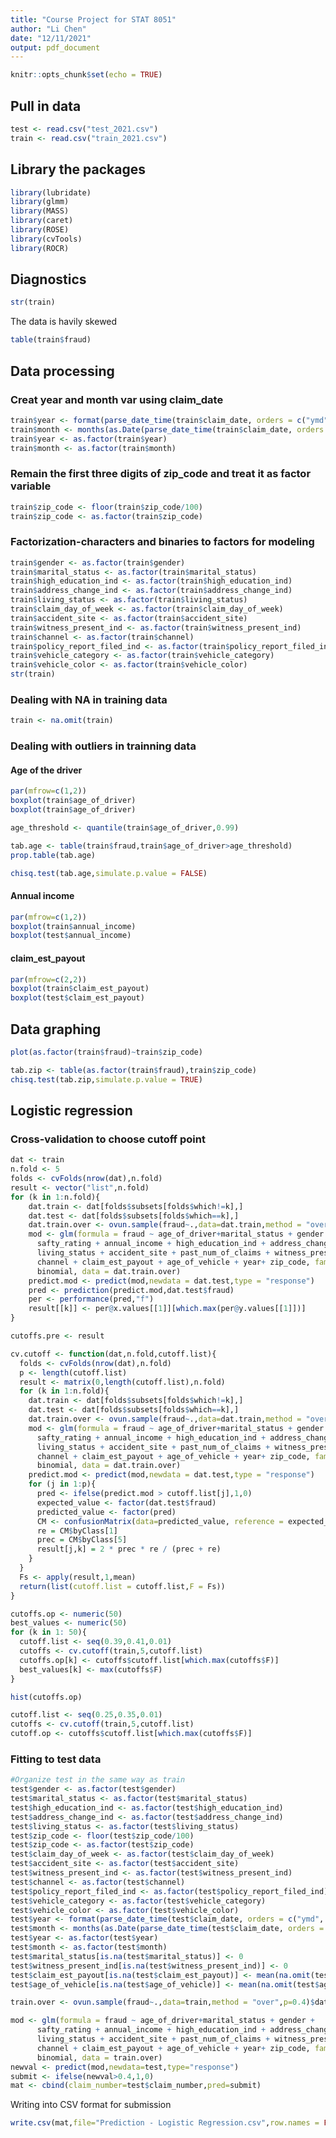 ---
title: "Course Project for STAT 8051"
author: "Li Chen"
date: "12/11/2021"
output: pdf_document
---

```{r setup, include=FALSE}
knitr::opts_chunk$set(echo = TRUE)
```

## Pull in data

```{r}
test <- read.csv("test_2021.csv")
train <- read.csv("train_2021.csv")
```


## Library the packages
```{r}
library(lubridate)
library(glmm)
library(MASS)
library(caret)
library(ROSE)
library(cvTools)
library(ROCR)
```


## Diagnostics
```{r}
str(train)
```


The data is havily skewed
```{r}
table(train$fraud)
```

## Data processing 

### Creat year and month var using claim_date
```{r}
train$year <- format(parse_date_time(train$claim_date, orders = c("ymd", "mdy", "dmy")),format="%Y")
train$month <- months(as.Date(parse_date_time(train$claim_date, orders = c("ymd", "mdy", "dmy"))))
train$year <- as.factor(train$year)
train$month <- as.factor(train$month)
```

### Remain the first three digits of zip_code and treat it as factor variable
```{r}
train$zip_code <- floor(train$zip_code/100)
train$zip_code <- as.factor(train$zip_code)
```

### Factorization-characters and binaries to factors for modeling
```{r}
train$gender <- as.factor(train$gender)
train$marital_status <- as.factor(train$marital_status)
train$high_education_ind <- as.factor(train$high_education_ind)
train$address_change_ind <- as.factor(train$address_change_ind)
train$living_status <- as.factor(train$living_status)
train$claim_day_of_week <- as.factor(train$claim_day_of_week)
train$accident_site <- as.factor(train$accident_site)
train$witness_present_ind <- as.factor(train$witness_present_ind)
train$channel <- as.factor(train$channel)
train$policy_report_filed_ind <- as.factor(train$policy_report_filed_ind)
train$vehicle_category <- as.factor(train$vehicle_category)
train$vehicle_color <- as.factor(train$vehicle_color)
str(train)
```

### Dealing with NA in training data
```{r}
train <- na.omit(train)
```


### Dealing with outliers in trainning data

#### Age of the driver
```{r}
par(mfrow=c(1,2))
boxplot(train$age_of_driver)
boxplot(train$age_of_driver)
```


```{r}
age_threshold <- quantile(train$age_of_driver,0.99)
```

```{r}
tab.age <- table(train$fraud,train$age_of_driver>age_threshold)
prop.table(tab.age)
```

```{r}
chisq.test(tab.age,simulate.p.value = FALSE)
```

#### Annual income

```{r}
par(mfrow=c(1,2))
boxplot(train$annual_income)
boxplot(test$annual_income)
```


#### claim_est_payout

```{r}
par(mfrow=c(2,2))
boxplot(train$claim_est_payout)
boxplot(test$claim_est_payout)
```


## Data graphing

```{r}
plot(as.factor(train$fraud)~train$zip_code)
```

```{r}
tab.zip <- table(as.factor(train$fraud),train$zip_code)
chisq.test(tab.zip,simulate.p.value = TRUE)
```


## Logistic regression

### Cross-validation to choose cutoff point 
```{r}
dat <- train
n.fold <- 5
folds <- cvFolds(nrow(dat),n.fold)
result <- vector("list",n.fold)
for (k in 1:n.fold){
    dat.train <- dat[folds$subsets[folds$which!=k],]
    dat.test <- dat[folds$subsets[folds$which==k],]
    dat.train.over <- ovun.sample(fraud~.,data=dat.train,method = "over",p=0.5)$data
    mod <- glm(formula = fraud ~ age_of_driver+marital_status + gender + 
      safty_rating + annual_income + high_education_ind + address_change_ind + 
      living_status + accident_site + past_num_of_claims + witness_present_ind + 
      channel + claim_est_payout + age_of_vehicle + year+ zip_code, family =
      binomial, data = dat.train.over)
    predict.mod <- predict(mod,newdata = dat.test,type = "response")
    pred <- prediction(predict.mod,dat.test$fraud)
    per <- performance(pred,"f")
    result[[k]] <- per@x.values[[1]][which.max(per@y.values[[1]])]
}
```

```{r}
cutoffs.pre <- result
```

```{r}
cv.cutoff <- function(dat,n.fold,cutoff.list){
  folds <- cvFolds(nrow(dat),n.fold)
  p <- length(cutoff.list)
  result <- matrix(0,length(cutoff.list),n.fold)
  for (k in 1:n.fold){
    dat.train <- dat[folds$subsets[folds$which!=k],]
    dat.test <- dat[folds$subsets[folds$which==k],]
    dat.train.over <- ovun.sample(fraud~.,data=dat.train,method = "over",p=0.4)$data
    mod <- glm(formula = fraud ~ age_of_driver+marital_status + gender + 
      safty_rating + annual_income + high_education_ind + address_change_ind + 
      living_status + accident_site + past_num_of_claims + witness_present_ind + 
      channel + claim_est_payout + age_of_vehicle + year+ zip_code, family =
      binomial, data = dat.train.over)
    predict.mod <- predict(mod,newdata = dat.test,type = "response")
    for (j in 1:p){
      pred <- ifelse(predict.mod > cutoff.list[j],1,0)
      expected_value <- factor(dat.test$fraud)
      predicted_value <- factor(pred)
      CM <- confusionMatrix(data=predicted_value, reference = expected_value,positive = "1")
      re = CM$byClass[1]
      prec = CM$byClass[5]
      result[j,k] = 2 * prec * re / (prec + re)
    }
  }
  Fs <- apply(result,1,mean)
  return(list(cutoff.list = cutoff.list,F = Fs))
}
```


```{r}
cutoffs.op <- numeric(50)
best_values <- numeric(50)
for (k in 1: 50){
  cutoff.list <- seq(0.39,0.41,0.01)
  cutoffs <- cv.cutoff(train,5,cutoff.list)
  cutoffs.op[k] <- cutoffs$cutoff.list[which.max(cutoffs$F)]
  best_values[k] <- max(cutoffs$F)
}
```

```{r}
hist(cutoffs.op)
```

```{r}
cutoff.list <- seq(0.25,0.35,0.01)
cutoffs <- cv.cutoff(train,5,cutoff.list)
cutoff.op <- cutoffs$cutoff.list[which.max(cutoffs$F)]
```


### Fitting to test data
```{r}
#Organize test in the same way as train
test$gender <- as.factor(test$gender)
test$marital_status <- as.factor(test$marital_status)
test$high_education_ind <- as.factor(test$high_education_ind)
test$address_change_ind <- as.factor(test$address_change_ind)
test$living_status <- as.factor(test$living_status)
test$zip_code <- floor(test$zip_code/100)
test$zip_code <- as.factor(test$zip_code)
test$claim_day_of_week <- as.factor(test$claim_day_of_week)
test$accident_site <- as.factor(test$accident_site)
test$witness_present_ind <- as.factor(test$witness_present_ind)
test$channel <- as.factor(test$channel)
test$policy_report_filed_ind <- as.factor(test$policy_report_filed_ind)
test$vehicle_category <- as.factor(test$vehicle_category)
test$vehicle_color <- as.factor(test$vehicle_color)
test$year <- format(parse_date_time(test$claim_date, orders = c("ymd", "mdy", "dmy")),format="%Y")
test$month <- months(as.Date(parse_date_time(test$claim_date, orders = c("ymd", "mdy", "dmy"))))
test$year <- as.factor(test$year)
test$month <- as.factor(test$month)
test$marital_status[is.na(test$marital_status)] <- 0
test$witness_present_ind[is.na(test$witness_present_ind)] <- 0
test$claim_est_payout[is.na(test$claim_est_payout)] <- mean(na.omit(test$claim_est_payout))
test$age_of_vehicle[is.na(test$age_of_vehicle)] <- mean(na.omit(test$age_of_vehicle))
```


```{r}
train.over <- ovun.sample(fraud~.,data=train,method = "over",p=0.4)$data
```

```{r}
mod <- glm(formula = fraud ~ age_of_driver+marital_status + gender + 
      safty_rating + annual_income + high_education_ind + address_change_ind + 
      living_status + accident_site + past_num_of_claims + witness_present_ind + 
      channel + claim_est_payout + age_of_vehicle + year+ zip_code, family =
      binomial, data = train.over)
newval <- predict(mod,newdata=test,type="response")
submit <- ifelse(newval>0.4,1,0)
mat <- cbind(claim_number=test$claim_number,pred=submit)
```

Writing into CSV format for submission
```{r}
write.csv(mat,file="Prediction - Logistic Regression.csv",row.names = FALSE)
```
